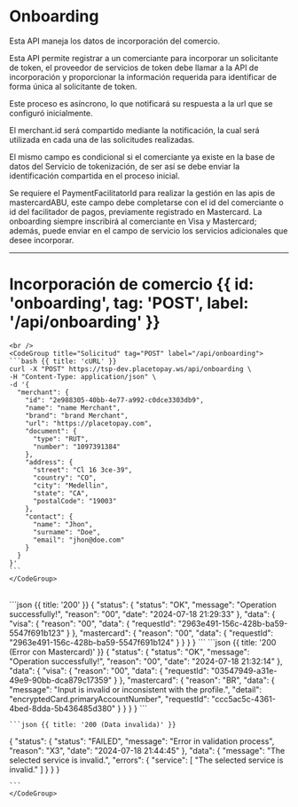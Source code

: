 

# Onboarding


Esta API maneja los datos de incorporación del comercio.

Esta API permite registrar a un comerciante para incorporar un solicitante de token, el proveedor de servicios de token debe llamar a la API de incorporación y proporcionar la información requerida para identificar de forma única al solicitante de token.

Este proceso es asíncrono, lo que notificará su respuesta a la url que se configuró inicialmente.

<Note>
El merchant.id será compartido mediante la notificación, la cual será utilizada en cada una de las solicitudes realizadas.
</Note>

El mismo campo es condicional si el comerciante ya existe en la base de datos del Servicio de tokenización, de ser así se debe enviar la identificación compartida en el proceso inicial.

<Note>
Se requiere el PaymentFacilitatorId para realizar la gestión en las apis de mastercardABU, este campo debe completarse con el id del comerciante o id del facilitador de pagos, previamente registrado en Mastercard.
</Note>

<Note>
La onboarding siempre inscribirá al comerciante en Visa y Mastercard; además, puede enviar en el campo de servicio los servicios adicionales que desee incorporar.
</Note>


---

# Incorporación de comercio {{ id: 'onboarding', tag: 'POST', label: '/api/onboarding' }}

<Row>
  <Col>
    <ApiReader
      path="/api/onboarding"
      method="POST"
      api={props.refs}
    />
  </Col>
  <Col sticky>

    <br />
    <CodeGroup title="Solicitud" tag="POST" label="/api/onboarding">
    ```bash {{ title: 'cURL' }}
    curl -X "POST" https://tsp-dev.placetopay.ws/api/onboarding \
    -H "Content-Type: application/json" \
    -d '{
      "merchant": {
        "id": "2e988305-40bb-4e77-a992-c0dce3303db9",
        "name": "name Merchant",
        "brand": "brand Merchant",
        "url": "https://placetopay.com",
        "document": {
          "type": "RUT",
          "number": "1097391384"
        },
        "address": {
          "street": "Cl 16 3ce-39",
          "country": "CO",
          "city": "Medellin",
          "state": "CA",
          "postalCode": "19003"
        },
        "contact": {
          "name": "Jhon",
          "surname": "Doe",
          "email": "jhon@doe.com"
        }
      }
    }'
    ```
    </CodeGroup>
  </Col>
</Row>

<Row>
  <Col>
    <ApiReader
      path="/api/onboarding"
      method="post"
      type="response"
      api={props.refs}
    />
  </Col>
  <Col sticky>
    <br />
    <CodeGroup title="Respuesta">
    ```json {{ title: '200' }}
    {
      "status": {
        "status": "OK",
        "message": "Operation successfully!",
        "reason": "00",
        "date": "2024-07-18 21:29:33"
      },
      "data": {
        "visa": {
          "reason": "00",
          "data": {
            "requestId": "2963e491-156c-428b-ba59-5547f691b123"
          }
        },
        "mastercard": {
          "reason": "00",
          "data": {
            "requestId": "2963e491-156c-428b-ba59-5547f691b124"
          }
        }
      }
    }
    ```
    ```json {{ title: '200 (Error con Mastercard)' }}
    {
      "status": {
        "status": "OK",
        "message": "Operation successfully!",
        "reason": "00",
        "date": "2024-07-18 21:32:14"
      },
      "data": {
        "visa": {
          "reason": "00",
          "data": {
            "requestId": "03547949-a31e-49e9-90bb-dca879c17359"
          }
        },
        "mastercard": {
          "reason": "BR",
          "data": {
            "message": "Input is invalid or inconsistent with the profile.",
            "detail": "encryptedCard.primaryAccountNumber",
            "requestId": "ccc5ac5c-4361-4bed-8dda-5b436485d380"
          }
        }
      }
    }
    ```

    ```json {{ title: '200 (Data invalida)' }}
   {
         "status": {
             "status": "FAILED",
             "message": "Error in validation process",
             "reason": "X3",
             "date": "2024-07-18 21:44:45"
         },
         "data": {
             "message": "The selected service is invalid.",
             "errors": {
                 "service": [
                     "The selected service is invalid."
                 ]
             }
         }
     }

    ```
    </CodeGroup>
  </Col>
</Row>
